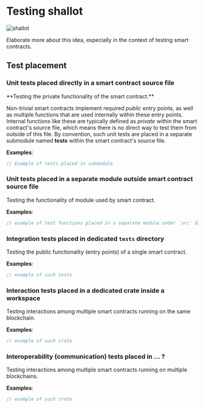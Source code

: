 
# Testing shallot

![shallot](./shallot.jpg)

<Callout emoji="🥁" type="warning">
  Elaborate more about this idea, especially in the context of testing smart
  contracts.
</Callout>

## Test placement

### Unit tests placed directly in a smart contract source file

<Callout emoji="🎯" type="info">
  **Testing the private functionality of the smart contract.**
</Callout>

Non-trivial smart contracts implement required _public_ entry points, as well as
multiple functions that are used internally within these entry points. Internal
functions like these are typically defined as _private_ within the smart
contract's source file, which means there is no direct way to test them from
outside of this file. By convention, such unit tests are placed in a separate
submodule named **tests** within the smart contract's source file.

**Examples**:

```rust
// Example of tests placed in submodule
```

### Unit tests placed in a separate module outside smart contract source file

<Callout emoji="🎯" type="info">
  Testing the functionality of module used by smart contract.
</Callout>

**Examples**:

```rust
// example of test functions placed in a separate module under `src` directory
```

### Integration tests placed in dedicated `tests` directory

<Callout emoji="🎯" type="info">
  Testing the public functionality (entry points) of a single smart contract.
</Callout>

**Examples**:

```rust
// example of such tests
```

### Interaction tests placed in a dedicated crate inside a workspace

<Callout emoji="🎯" type="info">
  Testing interactions among multiple smart contracts running on the same
  blockchain.
</Callout>

**Examples**:

```rust
// example of such crate
```

### Interoperability (communication) tests placed in ... ?

<Callout emoji="🎯" type="info">
  Testing interactions among multiple smart contracts running on multiple
  blockchains.
</Callout>

**Examples**:

```rust
// example of such crate
```
